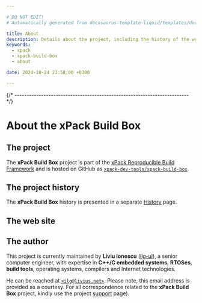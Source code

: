 ```yaml
---

# DO NOT EDIT!
# Automatically generated from docusaurus-template-liquid/templates/docusaurus.

title: About
description: Details about the project, including the history of the website and details about the author.
keywords:
  - xpack
  - xpack-build-box
  - about

date: 2024-10-24 23:58:00 +0300

---
```




{/* ------------------------------------------------------------------------ */}

# About the xPack Build Box

## The project


The **xPack Build Box** project is part of the
[xPack Reproducible Build Framework](https://xpack.github.io)
and is hosted on GitHub as
[`xpack-dev-tools/xpack-build-box`](https://github.com/xpack-dev-tools/xpack-build-box/).


## The project history

The **xPack Build Box** history is presented
in a separate [History](/docs/project/history/) page.

## The web site

<Website/>

## The author

This project is currently maintained by **Liviu Ionescu**
([ilg-ul](https://github.com/ilg-ul)),
a senior computer engineer, with expertise in **C++/C embedded systems**,
**RTOSes**, **build tools**, operating systems, compilers
and Internet technologies.


He can be reached at [`<ilg@livius.net>`](mailto:ilg@livius.net).
Please note, this email address is provided as a courtesy.
For all correspondence related to
the **xPack Build Box** project,
kindly use the project [support](/docs/support/) page).

